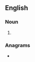 ==English==

===Noun===
{{head|en|noun plural form}}

# {{plural of|ringlet|lang=en}}

===Anagrams===
* {{anagrams|en|a=egilnrst|Giltners|Sterling|Tinglers|sterling|tinglers|tringles}}